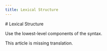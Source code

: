 ```yaml
---
title: Lexical Structure
---
```



<Hero>
  # Lexical Structure

  Use the lowest-level components of the syntax.
</Hero>

This article is missing translation.
